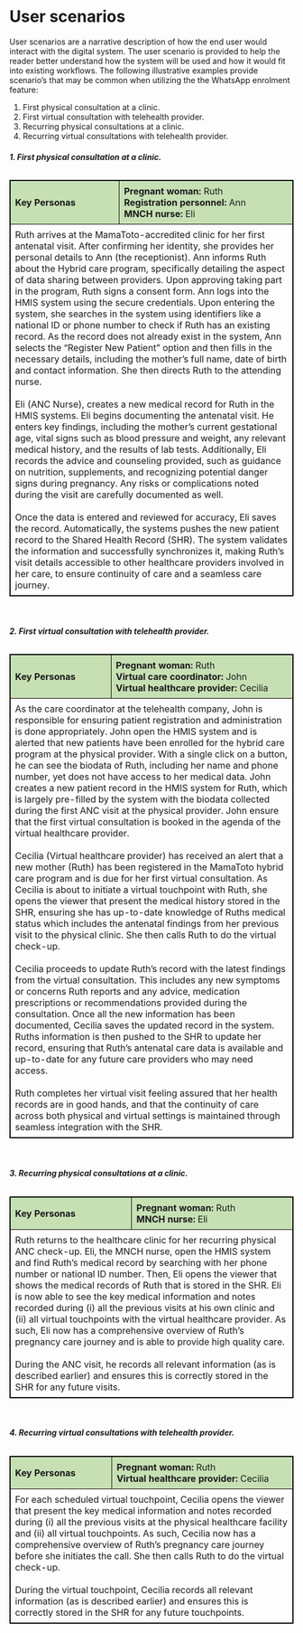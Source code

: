 # User scenarios

User scenarios are a narrative description of how the end user would interact with the digital system. The user scenario is provided to help the reader better understand how the system will be used and how it would fit into existing workflows. The following illustrative examples provide scenario’s that may be common when utilizing the the WhatsApp enrolment feature:

1. First physical consultation at a clinic.
2. First virtual consultation with telehealth provider.
3. Recurring physical consultations at a clinic.
4. Recurring virtual consultations with telehealth provider. 

###### **1. First physical consultation at a clinic.**

<table style="width:100%; border-collapse: collapse; border: 1px solid black;">
    <tr>
        <td style="background-color: #c6e0b4; font-weight: bold; padding: 8px; border: 1px solid black;">Key Personas</td>
        <td style="background-color: #c6e0b4; padding: 8px; border: 1px solid black;">
            <strong>Pregnant woman:</strong> Ruth<br>
            <strong>Registration personnel:</strong> Ann<br>
            <strong>MNCH nurse:</strong> Eli
        </td>
    </tr>
    <tr>
        <td colspan="2" style="padding: 8px; border: 1px solid black;">
            Ruth arrives at the MamaToto-accredited clinic for her first antenatal visit. After confirming her identity, she provides her personal details to Ann (the receptionist). Ann informs Ruth about the Hybrid care program, specifically detailing the aspect of data sharing between providers. Upon approving taking part in the program, Ruth signs a consent form. Ann logs into the HMIS system using the secure credentials. Upon entering the system, she searches in the system using identifiers like a national ID or phone number to check if Ruth has an existing record. As the record does not already exist in the system, Ann selects the “Register New Patient” option and then fills in the necessary details, including the mother’s full name, date of birth and contact information. She then directs Ruth to the attending nurse.
            <br><br>
            Eli (ANC Nurse), creates a new medical record for Ruth in the HMIS systems. Eli begins documenting the antenatal visit. He enters key findings, including the mother's current gestational age, vital signs such as blood pressure and weight, any relevant medical history, and the results of lab tests. Additionally, Eli records the advice and counseling provided, such as guidance on nutrition, supplements, and recognizing potential danger signs during pregnancy. Any risks or complications noted during the visit are carefully documented as well. 
            <br><br>
            Once the data is entered and reviewed for accuracy, Eli saves the record. Automatically, the systems pushes the new patient record to the Shared Health Record (SHR). The system validates the information and successfully synchronizes it, making Ruth's visit details accessible to other healthcare providers involved in her care, to ensure continuity of care and a seamless care journey.
        </td>
    </tr>
</table>

<br>

###### **2. First virtual consultation with telehealth provider.**

<table style="width:100%; border-collapse: collapse; border: 1px solid black;">
    <tr>
        <td style="background-color: #c6e0b4; font-weight: bold; padding: 8px; border: 1px solid black;">Key Personas</td>
        <td style="background-color: #c6e0b4; padding: 8px; border: 1px solid black;">
            <strong>Pregnant woman:</strong> Ruth<br>
            <strong>Virtual care coordinator:</strong> John<br>
            <strong>Virtual healthcare provider:</strong> Cecilia
        </td>
    </tr>
    <tr>
        <td colspan="2" style="padding: 8px; border: 1px solid black;">
            As the care coordinator at the telehealth company, John is responsible for ensuring patient registration and administration is done appropriately. John open the HMIS system and is alerted that new patients have been enrolled for the hybrid care program at the physical provider. With a single click on a button, he can see the biodata of Ruth, including her name and phone number, yet does not have access to her medical data. John creates a new patient record in the HMIS system for Ruth, which is largely pre-filled by the system with the biodata collected during the first ANC visit at the physical provider. John ensure that the first virtual consultation is booked in the agenda of the virtual healthcare provider.
            <br><br>
            Cecilia (Virtual healthcare provider) has received an alert that a new mother (Ruth) has been registered in the MamaToto hybrid care program and is due for her first virtual consultation. As Cecilia is about to initiate a virtual touchpoint with Ruth, she opens the viewer that present the medical history stored in the SHR, ensuring she has up-to-date knowledge of Ruths medical status which includes the antenatal findings from her previous visit to the physical clinic. She then calls Ruth to do the virtual check-up.
            <br><br>
            Cecilia proceeds to update Ruth’s record with the latest findings from the virtual consultation. This includes any new symptoms or concerns Ruth reports and any advice, medication prescriptions or recommendations provided during the consultation. Once all the new information has been documented, Cecilia saves the updated record in the system. Ruths information is then pushed to the SHR to update her record, ensuring that Ruth’s antenatal care data is available and up-to-date for any future care providers who may need access.
            <br><br> 
            Ruth completes her virtual visit feeling assured that her health records are in good hands, and that the continuity of care across both physical and virtual settings is maintained through seamless integration with the SHR.
        </td>
    </tr>
</table>

<br>

###### **3. Recurring physical consultations at a clinic.**

<table style="width:100%; border-collapse: collapse; border: 1px solid black;">
    <tr>
        <td style="background-color: #c6e0b4; font-weight: bold; padding: 8px; border: 1px solid black;">Key Personas</td>
        <td style="background-color: #c6e0b4; padding: 8px; border: 1px solid black;">
            <strong>Pregnant woman:</strong> Ruth<br>
            <strong>MNCH nurse:</strong> Eli
        </td>
    </tr>
    <tr>
        <td colspan="2" style="padding: 8px; border: 1px solid black;">
            Ruth returns to the healthcare clinic for her recurring physical ANC check-up. Eli, the MNCH nurse, open the HMIS system and find Ruth's medical record by searching with her phone number or national ID number. Then, Eli opens the viewer that shows the medical records of Ruth that is stored in the SHR. Eli is now able to see the key medical information and notes recorded during (i) all the previous visits at his own clinic and (ii) all virtual touchpoints with the virtual healthcare provider. As such, Eli now has a comprehensive overview of Ruth's pregnancy care journey and is able to provide high quality care.
            <br><br>
            During the ANC visit, he records all relevant information (as is described earlier) and ensures this is correctly stored in the SHR for any future visits.
        </td>
    </tr>
</table>

<br>

###### **4. Recurring virtual consultations with telehealth provider.**

<table style="width:100%; border-collapse: collapse; border: 1px solid black;">
    <tr>
        <td style="background-color: #c6e0b4; font-weight: bold; padding: 8px; border: 1px solid black;">Key Personas</td>
        <td style="background-color: #c6e0b4; padding: 8px; border: 1px solid black;">
            <strong>Pregnant woman:</strong> Ruth<br>
            <strong>Virtual healthcare provider:</strong> Cecilia
        </td>
    </tr>
    <tr>
        <td colspan="2" style="padding: 8px; border: 1px solid black;">
            
            For each scheduled virtual touchpoint, Cecilia opens the viewer that present the key medical information and notes recorded during (i) all the previous visits at the physical healthcare facility and (ii) all virtual touchpoints. As such, Cecilia now has a comprehensive overview of Ruth's pregnancy care journey before she initiates the call. She then calls Ruth to do the virtual check-up.
            <br><br>
            During the virtual touchpoint, Cecilia records all relevant information (as is described earlier) and ensures this is correctly stored in the SHR for any future touchpoints.
        </td>
    </tr>
</table>

<br>